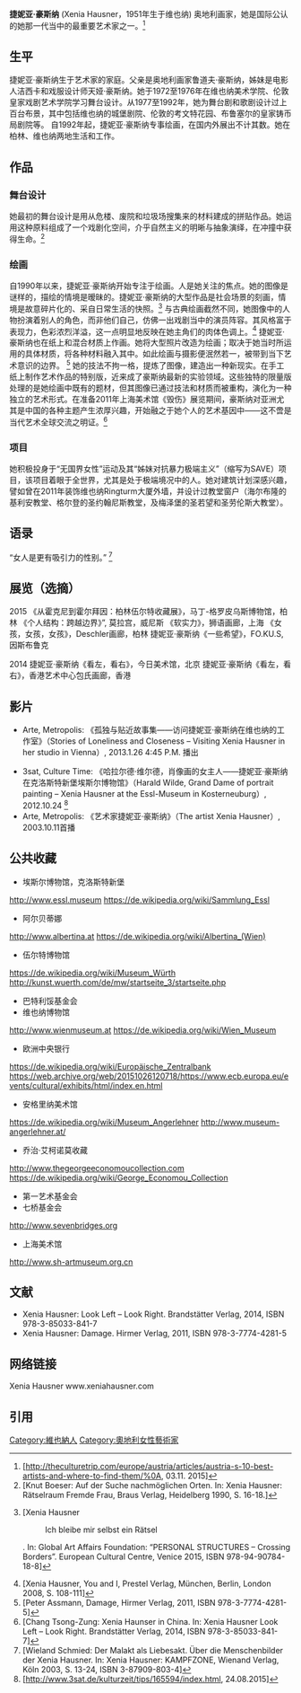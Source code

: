 {{multiple issues|
{{copyedit|time=2015-11-15T22:39:28+00:00}}
{{lead section|time=2015-11-15T22:39:28+00:00}}
{{Proofreader needed|en|Xenia Hausner}}
{{Orphan|time=2016-02-05T07:07:09+00:00}}
}}
'''捷妮亚·豪斯纳''' (Xenia Hausner，1951年生于维也纳) 奥地利画家，她是国际公认的她那一代当中的最重要艺术家之一。<ref>[http://theculturetrip.com/europe/austria/articles/austria-s-10-best-artists-and-where-to-find-them/%0A, 03.11. 2015]{{Dead link|date=2018年10月 |bot=InternetArchiveBot |fix-attempted=yes }}</ref>


==  生平 ==
捷妮亚·豪斯纳生于艺术家的家庭。父亲是奥地利画家鲁道夫·豪斯纳，姊妹是电影人洁西卡和戏服设计师天娅·豪斯纳。她于1972至1976年在维也纳美术学院、伦敦皇家戏剧艺术学院学习舞台设计。从1977至1992年，她为舞台剧和歌剧设计过上百台布景，其中包括维也纳的城堡剧院、伦敦的考文特花园、布鲁塞尔的皇家铸币局剧院等。
自1992年起，捷妮亚·豪斯纳专事绘画，在国内外展出不计其数。她在柏林、维也纳两地生活和工作。

== 作品==
=== 舞台设计===
她最初的舞台设计是用从危楼、废院和垃圾场搜集来的材料建成的拼贴作品。她运用这种原料组成了一个戏剧化空间，介乎自然主义的明晰与抽象演绎，在冲撞中获得生命。<ref>[Knut Boeser: Auf der Suche nachmöglichen Orten. In: Xenia Hausner: Rätselraum Fremde Frau, Braus Verlag, Heidelberg 1990, S. 16-18.]</ref>
=== 绘画===
自1990年以来，捷妮亚·豪斯纳开始专注于绘画。人是她关注的焦点。她的图像是谜样的，描绘的情境是暧昧的。捷妮亚·豪斯纳的大型作品是社会场景的刻画，情境是故意碎片化的、采自日常生活的快照。<ref>[Xenia Hausner
: Ich bleibe mir selbst ein Rätsel
. In: Global Art Affairs Foundation: “PERSONAL STRUCTURES – Crossing Borders”. European Cultural Centre, Venice 2015, ISBN 978-94-90784-18-8]</ref> 与古典绘画截然不同，她图像中的人物扮演着别人的角色，而非他们自己，仿佛一出戏剧当中的演员阵容。其风格富于表现力，色彩浓烈洋溢，这一点明显地反映在她主角们的肉体色调上。<ref>[Xenia Hausner, You and I, Prestel Verlag, München, Berlin, London 2008, S. 108-111]</ref>
捷妮亚·豪斯纳也在纸上和混合材质上作画。她将大型照片改造为绘画；取决于她当时所运用的具体材质，将各种材料融入其中。如此绘画与摄影便泯然若一，被带到当下艺术意识的边界。 <ref>[Peter Assmann, Damage,  Hirmer Verlag, 2011, ISBN 978-3-7774-4281-5]</ref> 她的技法不拘一格，提炼了图像，建造出一种新现实。在手工纸上制作艺术作品的特别版，近来成了豪斯纳最新的实验领域。这些独特的限量版处理的是她绘画中既有的题材，但其图像已通过技法和材质而被重构，演化为一种独立的艺术形式。在准备2011年上海美术馆《毁伤》展览期间，豪斯纳对亚洲尤其是中国的各种主题产生浓厚兴趣，开始融之于她个人的艺术基因中——这不啻是当代艺术全球交流之明证。<ref>[Chang Tsong-Zung: Xenia Haunser in China. In: Xenia Hausner Look Left – Look Right. Brandstätter Verlag, 2014, ISBN 978-3-85033-841-7]</ref>
=== 项目 === 
她积极投身于“无国界女性”运动及其“姊妹对抗暴力极端主义”（缩写为SAVE）项目，该项目着眼于全世界，尤其是处于极端境况中的人。她对建筑计划深感兴趣，譬如曾在2011年装饰维也纳Ringturm大厦外墙，并设计过教堂窗户（海尔布隆的基利安教堂、格尔登的圣约翰尼斯教堂，及梅泽堡的圣若望和圣劳伦斯大教堂）。

== 语录== 
“女人是更有吸引力的性别。” <ref>[Wieland Schmied: Der Malakt als Liebesakt. Über die Menschenbilder der Xenia Hausner. In: Xenia Hausner: KAMPFZONE, Wienand Verlag, Köln 2003, S. 13-24, ISBN 3-87909-803-4]</ref>

== 展览（选摘） ==
2015 
《从霍克尼到霍尔拜因：柏林伍尔特收藏展》，马丁-格罗皮乌斯博物馆，柏林
《个人结构：跨越边界》”, 莫拉宫，威尼斯
《软实力》，狮语画廊，上海
《女孩，女孩，女孩》，Deschler画廊，柏林
捷妮亚·豪斯纳《一些希望》，FO.KU.S, 因斯布鲁克

2014
捷妮亚·豪斯纳《看左，看右》，今日美术馆，北京
捷妮亚·豪斯纳《看左，看右》，香港艺术中心包氏画廊，香港

== 影片==
* Arte, Metropolis: 《孤独与贴近故事集——访问捷妮亚·豪斯纳在维也纳的工作室》（Stories of Loneliness and Closeness – Visiting Xenia Hausner in her studio in Vienna）, 2013.1.26 4:45 P.M. 播出

* 3sat, Culture Time: 《哈拉尔德·维尔德，肖像画的女主人——捷妮亚·豪斯纳在克洛斯特新堡埃斯尔博物馆》（Harald Wilde, Grand Dame of portrait painting – Xenia Hausner at the Essl-Museum in Kosterneuburg）, 2012.10.24 	<ref>[http://www.3sat.de/kulturzeit/tips/165594/index.html, 24.08.2015]{{dead link|date=2018年3月 |bot=InternetArchiveBot |fix-attempted=yes }}</ref>
* Arte, Metropolis: 《艺术家捷妮亚·豪斯纳》（The artist Xenia Hausner）, 2003.10.11首播

== 公共收藏 ==
* 埃斯尔博物馆，克洛斯特新堡
http://www.essl.museum {{Wayback|url=http://www.essl.museum/ |date=20160625130946 }} https://de.wikipedia.org/wiki/Sammlung_Essl {{Wayback|url=https://de.wikipedia.org/wiki/Sammlung_Essl |date=20180927021249 }} 
* 阿尔贝蒂娜 
http://www.albertina.at {{Wayback|url=http://www.albertina.at/ |date=20110814030247 }} 
https://de.wikipedia.org/wiki/Albertina_(Wien) {{Wayback|url=https://de.wikipedia.org/wiki/Albertina_(Wien) |date=20210214233529 }} 
* 伍尔特博物馆
https://de.wikipedia.org/wiki/Museum_Würth {{Wayback|url=https://de.wikipedia.org/wiki/Museum_W%C3%BCrth |date=20200812104941 }} http://kunst.wuerth.com/de/mw/startseite_3/startseite.php {{Wayback|url=http://kunst.wuerth.com/de/mw/startseite_3/startseite.php |date=20190326090501 }} 
* 巴特利馁基金会  
* 维也纳博物馆 
http://www.wienmuseum.at {{Wayback|url=http://www.wienmuseum.at/ |date=20210226154220 }} https://de.wikipedia.org/wiki/Wien_Museum {{Wayback|url=https://de.wikipedia.org/wiki/Wien_Museum |date=20201217001317 }}  
* 欧洲中央银行
https://de.wikipedia.org/wiki/Europäische_Zentralbank {{Wayback|url=https://de.wikipedia.org/wiki/Europ%C3%A4ische_Zentralbank |date=20210309134249 }} https://web.archive.org/web/20151026120718/https://www.ecb.europa.eu/events/cultural/exhibits/html/index.en.html  
* 安格里纳美术馆
https://de.wikipedia.org/wiki/Museum_Angerlehner {{Wayback|url=https://de.wikipedia.org/wiki/Museum_Angerlehner |date=20190831234935 }}
http://www.museum-angerlehner.at/ {{Wayback|url=http://www.museum-angerlehner.at/ |date=20210123040618 }}  
* 乔治·艾柯诺莫收藏 
http://www.thegeorgeeconomoucollection.com {{Wayback|url=http://www.thegeorgeeconomoucollection.com/ |date=20150110085154 }} https://de.wikipedia.org/wiki/George_Economou_Collection {{Wayback|url=https://de.wikipedia.org/wiki/George_Economou_Collection |date=20160927191749 }}  
* 第一艺术基金会 
* 七桥基金会
http://www.sevenbridges.org {{Wayback|url=http://www.sevenbridges.org/ |date=20180326025444 }} 
* 上海美术馆
http://www.sh-artmuseum.org.cn {{Wayback|url=http://www.sh-artmuseum.org.cn/ |date=20201128054618 }} 

== 文献==
* Xenia Hausner: Look Left – Look Right. Brandstätter Verlag, 2014, ISBN 978-3-85033-841-7
* Xenia Hausner: Damage. Hirmer Verlag, 2011, ISBN 978-3-7774-4281-5

== 网络链接==
Xenia Hausner www.xeniahausner.com

== 引用 ==
<references/>

[[Category:維也納人|Category:維也納人]]
[[Category:奧地利女性藝術家|Category:奧地利女性藝術家]]